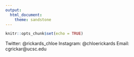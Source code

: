 ```yaml
---
output: 
  html_document:
    theme: sandstone
---
```


```r
knitr::opts_chunk$set(echo = TRUE)
```
\newline
Twitter: @rickards_chloe
\newline
Instagram: @chloerickards
\newline
Email: cgrickar@ucsc.edu